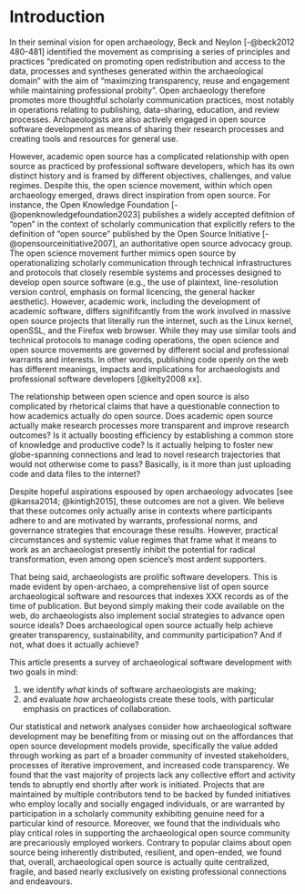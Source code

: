 # Introduction

In their seminal vision for open archaeology, Beck and Neylon [-@beck2012 480-481] identified the movement as comprising a series of principles and practices "predicated on promoting open redistribution and access to the data, processes and syntheses generated within the archaeological domain" with the aim of "maximizing transparency, reuse and engagement while maintaining professional probity". Open archaeology therefore promotes more thoughtful scholarly communication practices, most notably in operations relating to publishing, data-sharing, education, and review processes. Archaeologists are also actively engaged in open source software development as means of sharing their research processes and creating tools and resources for general use.

However, academic open source has a complicated relationship with open source as practiced by professional software developers, which has its own distinct history and is framed by different objectives, challenges, and value regimes. Despite this, the open science movement, within which open archaeology emerged, draws direct inspiration from open source. For instance, the Open Knowledge Foundation [-@openknowledgefoundation2023] publishes a widely accepted defitnion of "open" in the context of scholarly communication that explicitly refers to the definition of "open source" published by the Open Source Initiative [-@opensourceinitiative2007], an authoritative open source advocacy group. The open science movement further mimics open source by operationalizing scholarly communication through technical infrastructures and protocols that closely resemble systems and processes designed to develop open source software (e.g., the use of plaintext, line-resolution version control, emphasis on formal licencing, the general hacker aesthetic). However, academic work, including the development of academic software, differs signififcantly from the work involved in massive open source projects that literally run the internet, such as the Linux kernel, openSSL, and the Firefox web browser. While they may use similar tools and technical protocols to manage coding operations, the open science and open source movements are governed by different social and professional warrants and interests. In other words, publishing code openly on the web has different meanings, impacts and implications for archaeologists and professional software developers [@kelty2008 xx].

The relationship between open science and open source is also complicated by rhetorical claims that have a questionable connection to how academics actually _do_ open source. 
Does academic open source actually make research processes more transparent and improve research outcomes? 
Is it actually boosting efficiency by establishing a common store of knowledge and productive code? 
Is it actually helping to foster new globe-spanning connections and lead to novel research trajectories that would not otherwise come to pass?
Basically, is it more than just uploading code and data files to the internet?

Despite hopeful aspirations espoused by open archaeology advocates [see @kansa2014; @kintigh2015], these outcomes are not a given. We believe<!-- Bit weak; can we cite some previous work that indicates this? --JR---> that these outcomes only actually arise in contexts where participants adhere to and are motivated by warrants, professional norms, and governance strategies that encourage these results. However, practical circumstances and systemic value regimes that frame what it means to work as an archaeologist presently inhibit the potential for radical transformation, even among open science's most ardent supporters.

<!-- Might be getting a bit ahead of ourselves here. --JR -->That being said, archaeologists are prolific software developers. This is made evident by open-archaeo, a comprehensive list of open source archaeological software and resources that indexes XXX records as of the time of publication. But beyond simply making their code available on the web, do archaeologists also implement social strategies to advance open source ideals? Does archaeological open source actually help achieve greater transparency, sustainability, and community participation? And if not, what does it actually achieve?

This article presents a survey of archaeological software development with two goals in mind:

(1) we identify *what* kinds of software archaeologists are making;
(2) and evaluate *how* archaeologists create these tools, with particular emphasis on practices of collaboration.

Our statistical and network analyses consider how archaeological software development may be benefiting from or missing out on the affordances that open source development models provide, specifically the value added through working as part of a broader community of invested stakeholders, processes of iterative improvement, and increased code transparency. We found that the vast majority of projects lack any collective effort and activity tends to abruptly end shortly after work is initiated. Projects that are maintained by multiple contributors tend to be backed by funded initiatives who employ locally and socially engaged individuals, or are warranted by participation in a scholarly community exhibiting genuine need for a particular kind of resource. Moreover, we found that the individuals who play critical roles in supporting the archaeological open source community are precariously employed workers. Contrary to popular claims about open source being inherently distributed, resilient, and open-ended, we found that, overall, archaeological open source is actually quite centralized, fragile, and based nearly exclusively on existing professional connections and endeavours.

